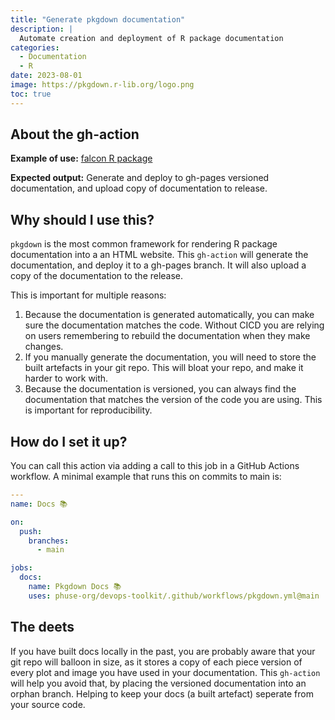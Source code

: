 ```yaml
---
title: "Generate pkgdown documentation"
description: |
  Automate creation and deployment of R package documentation
categories:
  - Documentation
  - R
date: 2023-08-01
image: https://pkgdown.r-lib.org/logo.png
toc: true
---
```


:::{.callout-note style="margin-top: 0rem;" collapse="false"}
## About the gh-action

**Example of use:** [falcon R package](https://github.com/pharmaverse/falcon/blob/use-phuse-cicd/.github/workflows/phuse-basics.yml)

**Expected output:** Generate and deploy to gh-pages versioned documentation, and upload copy of documentation to release.
:::

## Why should I use this?

`pkgdown` is the most common framework for rendering R package documentation into a an HTML website. This `gh-action` will
generate the documentation, and deploy it to a gh-pages branch. It will also upload a copy of the documentation to the release.

This is important for multiple reasons:

1. Because the documentation is generated automatically, you can make sure the documentation matches the code. Without CICD you are relying on users remembering to rebuild the documentation when they make changes.
1. If you manually generate the documentation, you will need to store the built artefacts in your git repo. This will bloat your repo, and make it harder to work with.
1. Because the documentation is versioned, you can always find the documentation that matches the version of the code you are using. This is important for reproducibility.


## How do I set it up?

You can call this action via adding a call to this job in a GitHub Actions workflow. A minimal example
that runs this on commits to main is:

```yaml
---
name: Docs 📚

on:
  push:
    branches:
      - main

jobs:
  docs:
    name: Pkgdown Docs 📚
    uses: phuse-org/devops-toolkit/.github/workflows/pkgdown.yml@main
```

## The deets

If you have built docs locally in the past, you are probably aware that your git repo will balloon in size, as it stores a copy
of each piece version of every plot and image you have used in your documentation. This `gh-action` will help you avoid that, by
placing the versioned documentation into an orphan branch. Helping to keep your docs (a built artefact) seperate from your source code.


